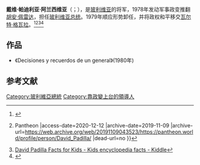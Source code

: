 '''戴维·帕迪利亚·阿兰西维亚'''（{{lang-es|David Padilla Arancibia}}；{{bd|1927年|8月13日|2016年|9月25日|catidx=D}}），是[[玻利维亚|玻利维亚]]的将军，1978年发动军事政变推翻[[胡安·佩雷达|胡安·佩雷达]]，担任[[玻利维亚总统|玻利维亚总统]]。1979年顺应形势卸任，并将政权和平移交[[瓦尔特·格瓦拉|瓦尔特·格瓦拉]]。<ref>{{Cite web |url=https://www.findagrave.com/memorial/170595814/david-padilla |title=David Padilla (1927-2016) - Find A Grave Memorial |access-date=2020-12-12 |archive-date=2021-05-13 |archive-url=https://web.archive.org/web/20210513215610/https://www.findagrave.com/memorial/170595814/david-padilla |dead-url=no }}</ref><ref>{{Cite web |url=https://pantheon.world/profile/person/David_Padilla/ |title=David Padilla Biography {{!}} Pantheon |access-date=2020-12-12 |archive-date=2019-11-09 |archive-url=https://web.archive.org/web/20191109043523/https://pantheon.world/profile/person/David_Padilla/ |dead-url=no }}</ref><ref>[https://kids.kiddle.co/David_Padilla David Padilla Facts for Kids - Kids encyclopedia facts - Kiddle]</ref><ref>{{Cite web |url=http://www.redescuela.org/WikiEscuela/DavidPadillaArancibia |title=David Padilla Arancibia - RED ESCUELA. |access-date=2020-12-12 |archive-date=2020-10-24 |archive-url=https://web.archive.org/web/20201024045904/http://www.redescuela.org/WikiEscuela/DavidPadillaArancibia |dead-url=no }}</ref>

== 作品 ==
*《Decisiones y recuerdos de un general》(1980年)

== 参考文献 ==
{{Reflist}}

[[Category:玻利維亞總統|Category:玻利維亞總統]]
[[Category:靠政變上台的領導人|Category:靠政變上台的領導人]]